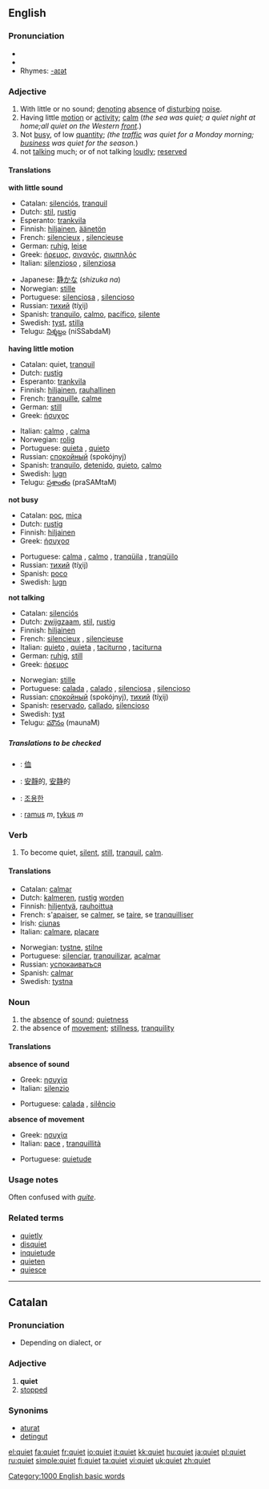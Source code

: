 ==English==

{{rank|beside|worth|please|697|quiet|exclaimed|regard|married}}

===Pronunciation===
* {{IPA|/kwaɪət/}}
* {{audio|en-us-quiet.ogg|Audio (US)}}
* Rhymes: [[Rhymes:English:-aɪət|-aɪət]]

===Adjective===
{{en-adj|er}}

# With little or no sound; [[denote|denoting]] [[absence]] of [[disturb]]ing [[noise]].
# Having little [[motion]] or [[activity]]; [[calm]] (''the sea was quiet; a quiet night at home;all quiet on the Western [[front]].'')
# Not [[busy]], of low [[quantity]]; ''(the [[traffic]] was quiet for a Monday morning; [[business]] was quiet for the season.'')
# not [[talking]] much; or of not talking [[loudly]]; [[reserved]]

====Translations====
'''with little sound'''
{{top}}
*Catalan: [[silenciós]], [[tranquil]]
*Dutch: [[stil]], [[rustig]]
*Esperanto: [[trankvila]]
*Finnish: [[hiljainen]], [[äänetön]]
*French: [[silencieux]] {{m}}, [[silencieuse]] {{f}}
*German: [[ruhig]], [[leise]]
*Greek: [[ήρεμος]], [[σιγανός]], [[σιωπηλός]]
*Italian: [[silenzioso]] {{m}}, [[silenziosa]] {{f}}
{{mid}}
*Japanese: [[静か]]な (''shizuka na'')
*Norwegian: [[stille]]
*Portuguese: [[silenciosa]] {{f}}, [[silencioso]] {{m}}
*Russian: [[тихий]] (tíχij)
*Spanish: [[tranquilo]], [[calmo]], [[pacífico]], [[silente]]
*Swedish: [[tyst]], [[stilla]]
*Telugu: [[నిశ్శబ్దం]] (niSSabdaM)
{{bottom}}

'''having little motion'''
{{top}}
*Catalan: quiet, [[tranquil]]
*Dutch: [[rustig]]
*Esperanto: [[trankvila]]
*Finnish: [[hiljainen]], [[rauhallinen]]
*French: [[tranquille]], [[calme]]
*German: [[still]]
*Greek: [[ήσυχος]]
{{mid}}
*Italian: [[calmo]] {{m}}, [[calma]] {{f}}
*Norwegian: [[rolig]]
*Portuguese: [[quieta]] {{f}}, [[quieto]] {{m}}
*Russian: [[спокойный]] (spokójnyj)
*Spanish: [[tranquilo]], [[detenido]], [[quieto]], [[calmo]]
*Swedish: [[lugn]]
*Telugu: [[ప్రశాంతం]] (praSAMtaM)
{{bottom}}

'''not busy'''
{{top}}
*Catalan: [[poc]], [[mica]]
*Dutch: [[rustig]]
*Finnish: [[hiljainen]]
*Greek: [[ήσυχοσ]]
{{mid}}
*Portuguese: [[calma]] {{f}}, [[calmo]] {{m}}, [[tranqüila]] {{f}}, [[tranqüilo]] {{m}}
*Russian: [[тихий]] (tíχij)
*Spanish: [[poco]]
*Swedish: [[lugn]]
{{bottom}}

'''not talking'''
{{top}}
*Catalan: [[silenciós]]
*Dutch: [[zwijgzaam]], [[stil]], [[rustig]]
*Finnish: [[hiljainen]]
*French: [[silencieux]] {{m}}, [[silencieuse]] {{f}}
*Italian: [[quieto]] {{m}}, [[quieta]] {{f}}, [[taciturno]] {{m}}, [[taciturna]] {{f}}
*German: [[ruhig]], [[still]]
*Greek: [[ήρεμος]]
{{mid}}
*Norwegian: [[stille]]
*Portuguese: [[calada]] {{f}}, [[calado]] {{m}}, [[silenciosa]] {{f}}, [[silencioso]] {{m}}
*Russian: [[спокойный]] (spokójnyj), [[тихий]] (tíχij)
*Spanish: [[reservado]], [[callado]], [[silencioso]]
*Swedish: [[tyst]]
*Telugu: [[మౌనం]] (maunaM)
{{bottom}}

=====Translations to be checked=====
{{checktrans}}
*{{ttbc|CJK Characters}}: [[侐]]
*{{ttbc|Chinese}}: [[安靜]]的, [[安静]]的
*{{ttbc|Korean}}: [[조용한]]
*{{ttbc|Lithuanian}}: [[ramus]] ''m'', [[tykus]] ''m''

===Verb===
{{en-verb}}

# To become quiet, [[silent]], [[still]], [[tranquil]], [[calm]].

====Translations====
{{top}}
*Catalan: [[calmar]]
*Dutch: [[kalmeren]], [[rustig]] [[worden]]
*Finnish: [[hiljentyä]], [[rauhoittua]]
*French: s'[[apaiser]], se [[calmer]], se [[taire]], se [[tranquilliser]]
*Irish: [[ciunas]]
*Italian: [[calmare]], [[placare]]
{{mid}}
*Norwegian: [[tystne]], [[stilne]]
*Portuguese: [[silenciar]], [[tranquilizar]], [[acalmar]]
*Russian: [[успокаиваться]]
*Spanish: [[calmar]]
*Swedish: [[tystna]]
{{bottom}}

===Noun===
{{en-noun|-}}

# the [[absence]] of [[sound]]; [[quietness]]
# the absence of [[movement]]; [[stillness]], [[tranquility]]

====Translations====
'''absence of sound'''
{{top}}
*Greek: [[ησυχία]] {{f}}
*Italian: [[silenzio]] {{m}}
{{mid}}
*Portuguese: [[calada]] {{f}}, [[silêncio]] {{m}}
{{bottom}}
'''absence of movement'''
{{top}}
*Greek: [[ησυχία]] {{f}}
*Italian: [[pace]] {{f}}, [[tranquillità]] {{f}}
{{mid}}
*Portuguese: [[quietude]] {{f}}
{{bottom}}

===Usage notes===
Often confused with ''[[quite]]''.

===Related terms===
*[[quietly]]
*[[disquiet]]
*[[inquietude]]
*[[quieten]]
*[[quiesce]]

----

==Catalan==

===Pronunciation===
* Depending on dialect, {{IPA|[kiet]}} or {{IPA|[ki3t]}}

===Adjective===
# '''quiet'''
# [[stopped]]

===Synonims===
* [[aturat]]
* [[detingut]]

[[Category:1000 English basic words]]

[[el:quiet]]
[[fa:quiet]]
[[fr:quiet]]
[[io:quiet]]
[[it:quiet]]
[[kk:quiet]]
[[hu:quiet]]
[[ja:quiet]]
[[pl:quiet]]
[[ru:quiet]]
[[simple:quiet]]
[[fi:quiet]]
[[ta:quiet]]
[[vi:quiet]]
[[uk:quiet]]
[[zh:quiet]]